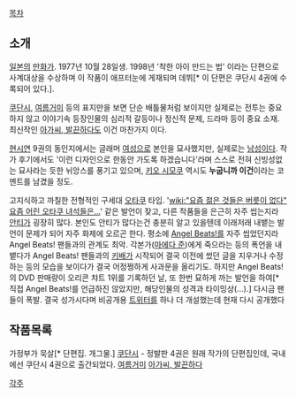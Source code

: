 
[[목차]]

== 소개 ==
[[일본]]의 [[만화가]]. 1977년 10월 28일생. 1998년 '착한 아이 만드는 법' 이라는 단편으로 사계대상을 수상하며 이 작품이 애프터눈에 게재되며 데뷔[* 이 단편은 쿠단시 4권에 수록되어 있다.].

[[쿠단시]], [[여름거미]] 등의 표지만을 보면 단순 배틀물처럼 보이지만 실제로는 전투는 중요하지 않고 이야기속 등장인물의 심리적 갈등이나 정신적 문제, 드라마 등이 중요 소재. 최신작인 [[아가씨, 발끈하다]]도 이건 마찬가지 이다. 

[[현시연]] 9권의 동인지에서는 글래머 [[여성]]으로 본인을 묘사했지만, 실제로는 [[남성]]이다. 작가 후기에서도 '이런 디자인으로 한동안 가도록 하겠습니다'라며 스스로 전혀 신빙성없는 묘사라는 듯한 뉘앙스를 풍기고 있으며, [[키오 시모쿠]] 역시도 '''누굽니까 이건'''이라는 코멘트를 남겼을 정도.

고지식하고 까칠한 전형적인 구세대 [[오타쿠]] 타입. '[[wiki:"요즘 젊은 것들은 버릇이 없다" 요즘 어린 오타쿠 녀석들은…]]' 같은 발언이 잦고, 다른 작품들을 은근히 자주 씹는지라 [[안티]]가 굉장히 많다. 본인도 안티가 많다는건 충분히 알고 있을텐데 이래저래 내뱉는 발언이 문제가 되어 자주 화제에 오르곤 한다.
평소에 [[Angel Beats!]]를 자주 씹었던지라 Angel Beats! 팬들과의 관계도 최악. 각본가([[마에다 준]])에게 죽으라는 등의 폭언을 내뱉다가 Angel Beats! 팬들과의 [[키배]]가 시작되어 결국 이전에 썼던 글을 지우거나 수정하는 등의 모습을 보이다가 결국 어정쩡하게 사과문을 올리기도.
하지만 Angel Beats!의 DVD 판매량이 오리콘 챠트 1위를 기록하던 날, 또 한번 묘하게 까는 발언을 하여[* 직접 Angel Beats!를 언급하진 않았지만, 해당인물의 성격과 타이밍상(…).] 다시금 팬들이 폭발. 결국 성가시다며 비공개용 [[트위터]]를 하나 더 개설했는데 현재 다시 공개했다 

== 작품목록 ==
가정부가 묵살[* 단편집. 개그물.]
[[쿠단시]] - 정발판 4권은 원래 작가의 단편집인데, 국내에선 쿠단시 4권으로 출간되었다.
[[여름거미]]
[[아가씨, 발끈하다]]

[[각주]]
